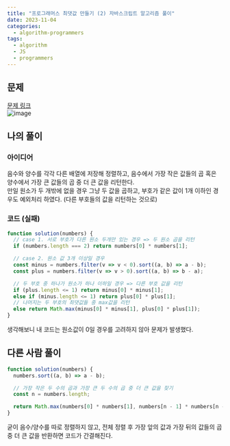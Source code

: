 ```yaml
---
title: "프로그래머스 최댓값 만들기 (2) 자바스크립트 알고리즘 풀이"
date: 2023-11-04
categories:
  - algorithm-programmers
tags:
  - algorithm
  - JS
  - programmers
---
```


## 문제

[문제 링크](https://school.programmers.co.kr/learn/courses/30/lessons/120862)  
![image](https://github.com/makepin2r/TIL/assets/39889583/ac18552a-87f6-4387-bb88-176dcda73fba)

## 나의 풀이

### 아이디어

음수와 양수를 각각 다른 배열에 저장해 정렬하고, 음수에서 가장 작은 값들의 곱 혹은 양수에서 가장 큰 값들의 곱 중 더 큰 값을 리턴한다.  
만일 원소가 두 개밖에 없을 경우 그냥 두 값을 곱하고, 부호가 같은 값이 1개 이하인 경우도 예외처리 하였다. (다른 부호들의 값을 리턴하는 것으로)

### 코드 (실패)

```javascript
function solution(numbers) {
  // case 1. 서로 부호가 다른 원소 두개만 있는 경우 => 두 원소 곱을 리턴
  if (numbers.length === 2) return numbers[0] * numbers[1];

  // case 2. 원소 값 3개 이상일 경우
  const minus = numbers.filter(v => v < 0).sort((a, b) => a - b);
  const plus = numbers.filter(v => v > 0).sort((a, b) => b - a);

  // 두 부호 중 하나가 원소가 하나 이하일 경우 => 다른 부호 값을 리턴
  if (plus.length <= 1) return minus[0] * minus[1];
  else if (minus.length <= 1) return plus[0] * plus[1];
  // 나머지는 두 부호의 최댓값들 중 max값을 리턴
  else return Math.max(minus[0] * minus[1], plus[0] * plus[1]);
}
```

생각해보니 내 코드는 원소값이 0일 경우를 고려하지 않아 문제가 발생했다.

## 다른 사람 풀이

```javascript
function solution(numbers) {
  numbers.sort((a, b) => a - b);

  // 가장 작은 두 수의 곱과 가장 큰 두 수의 곱 중 더 큰 값을 찾기
  const n = numbers.length;

  return Math.max(numbers[0] * numbers[1], numbers[n - 1] * numbers[n - 2]);
}
```

굳이 음수/양수를 따로 정렬하지 않고, 전체 정렬 후 가장 앞의 값과 가장 뒤의 값들의 곱 중 더 큰 값을 반환하면 코드가 간결해진다.
